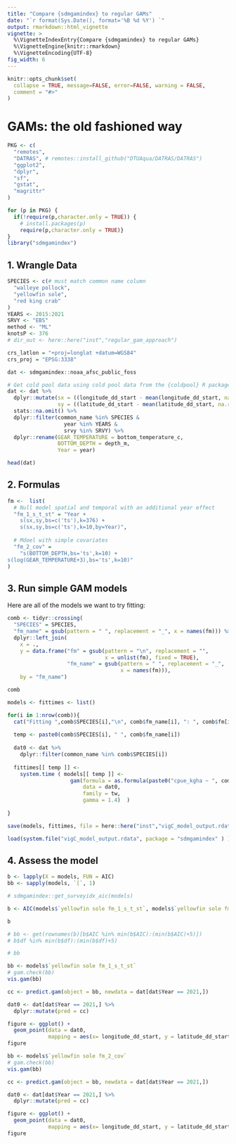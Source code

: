 ```yaml
---
title: "Compare {sdmgamindex} to regular GAMs"
date: "`r format(Sys.Date(), format='%B %d %Y') `"
output: rmarkdown::html_vignette
vignette: >
  %\VignetteIndexEntry{Compare {sdmgamindex} to regular GAMs}
  %\VignetteEngine{knitr::rmarkdown}
  %\VignetteEncoding{UTF-8}
fig_width: 6 
---
```


```r
knitr::opts_chunk$set(
  collapse = TRUE, message=FALSE, error=FALSE, warning = FALSE, 
  comment = "#>"
)
```

# GAMs: the old fashioned way

```r
PKG <- c(
  "remotes",
  "DATRAS", # remotes::install_github("DTUAqua/DATRAS/DATRAS")
  "ggplot2", 
  "dplyr",
  "sf", 
  "gstat",
  "magrittr"
)

for (p in PKG) {
  if(!require(p,character.only = TRUE)) {  
    # install.packages(p)
    require(p,character.only = TRUE)}
}
library("sdmgamindex")
```

## 1. Wrangle Data

```r
SPECIES <- c(# must match common name column
  "walleye pollock",
  "yellowfin sole",
  "red king crab"
)
YEARS <- 2015:2021
SRVY <- "EBS"
method <- "ML"
knotsP <- 376
# dir_out <- here::here("inst","regular_gam_approach")

crs_latlon = "+proj=longlat +datum=WGS84"
crs_proj = "EPSG:3338"

dat <- sdmgamindex::noaa_afsc_public_foss

# Get cold pool data using cold pool data from the {coldpool} R package
dat <- dat %>%
  dplyr::mutate(sx = ((longitude_dd_start - mean(longitude_dd_start, na.rm = TRUE))/1000),
                sy = ((latitude_dd_start - mean(latitude_dd_start, na.rm = TRUE))/1000)) %>% 
  stats::na.omit() %>% 
  dplyr::filter(common_name %in% SPECIES &
                  year %in% YEARS &
                  srvy %in% SRVY) %>% 
  dplyr::rename(GEAR_TEMPERATURE = bottom_temperature_c, 
                BOTTOM_DEPTH = depth_m, 
                Year = year)

head(dat)
```

## 2. Formulas

```r
fm <-  list(
  # Null model spatial and temporal with an additional year effect
  "fm_1_s_t_st" = "Year +
    s(sx,sy,bs=c('ts'),k=376) + 
    s(sx,sy,bs=c('ts'),k=10,by=Year)",
  
  # Mdoel with simple covariates
  "fm_2_cov" = 
    "s(BOTTOM_DEPTH,bs='ts',k=10) +
s(log(GEAR_TEMPERATURE+3),bs='ts',k=10)"
)
```

## 3. Run simple GAM models

Here are all of the models we want to try fitting:

```r
comb <- tidyr::crossing(
  "SPECIES" = SPECIES, 
  "fm_name" = gsub(pattern = " ", replacement = "_", x = names(fm))) %>% 
  dplyr::left_join(
    x = ., 
    y = data.frame("fm" = gsub(pattern = "\n", replacement = "", 
                               x = unlist(fm), fixed = TRUE), 
                   "fm_name" = gsub(pattern = " ", replacement = "_", 
                                    x = names(fm))), 
    by = "fm_name")

comb
```


```r
models <- fittimes <- list()

for(i in 1:nrow(comb)){
  cat("Fitting ",comb$SPECIES[i],"\n", comb$fm_name[i], ": ", comb$fm[i], "\n")
  
  temp <- paste0(comb$SPECIES[i], " ", comb$fm_name[i])
  
  dat0 <- dat %>% 
    dplyr::filter(common_name %in% comb$SPECIES[i])
  
  fittimes[[ temp ]] <-
    system.time ( models[[ temp ]] <-
                    gam(formula = as.formula(paste0("cpue_kgha ~ ", comb$fm[i])), 
                        data = dat0, 
                        family = tw, 
                        gamma = 1.4)  )
  
}

save(models, fittimes, file = here::here("inst","vigC_model_output.rdata"))
```

```r
load(system.file("vigC_model_output.rdata", package = "sdmgamindex" ) ) 
```

## 4. Assess the model

```r
b <- lapply(X = models, FUN = AIC)
bb <- sapply(models, `[`, 1)

# sdmgamindex::get_surveyidx_aic(models)

b <- AIC(models$`yellowfin sole fm_1_s_t_st`, models$`yellowfin sole fm_2_cov`)# get(paste0("b", 1:9))

b

# bb <- get(rownames(b)[b$AIC %in% min(b$AIC):(min(b$AIC)+5)])
# b$df %in% min(b$df):(min(b$df)+5) 

# bb
```

```r
bb <- models$`yellowfin sole fm_1_s_t_st`
# gam.check(bb)
vis.gam(bb)
```

```r
cc <- predict.gam(object = bb, newdata = dat[dat$Year == 2021,])

dat0 <- dat[dat$Year == 2021,] %>% 
  dplyr::mutate(pred = cc)

figure <- ggplot() +
  geom_point(data = dat0, 
             mapping = aes(x= longitude_dd_start, y = latitude_dd_start, color = pred))
figure
```

```r
bb <- models$`yellowfin sole fm_2_cov`
# gam.check(bb)
vis.gam(bb)
```

```r
cc <- predict.gam(object = bb, newdata = dat[dat$Year == 2021,])

dat0 <- dat[dat$Year == 2021,] %>% 
  dplyr::mutate(pred = cc)

figure <- ggplot() +
  geom_point(data = dat0, 
             mapping = aes(x= longitude_dd_start, y = latitude_dd_start, color = pred))
figure
```





